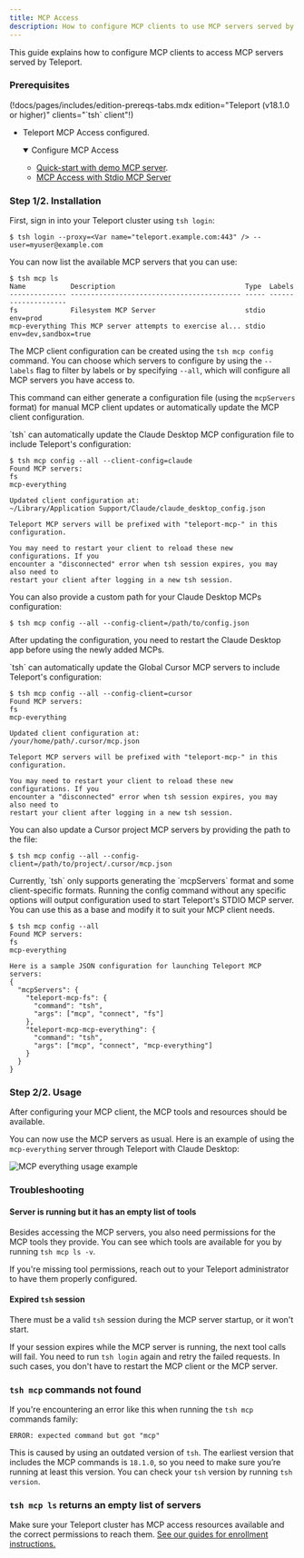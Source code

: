 ```yaml
---
title: MCP Access
description: How to configure MCP clients to use MCP servers served by Teleport.
---
```


This guide explains how to configure MCP clients to access MCP servers served by
Teleport.

### Prerequisites

(!docs/pages/includes/edition-prereqs-tabs.mdx edition="Teleport (v18.1.0 or higher)" clients="\`tsh\` client"!)

- Teleport MCP Access configured.

  <details open>
  <summary>Configure MCP Access</summary>

  - [Quick-start with demo MCP server](../../enroll-resources/mcp-access/getting-started.mdx).
  - [MCP Access with Stdio MCP Server](../../enroll-resources/mcp-access/stdio.mdx)
  </details>
  
### Step 1/2. Installation

First, sign in into your Teleport cluster using `tsh login`:

```code
$ tsh login --proxy=<Var name="teleport.example.com:443" /> --user=myuser@example.com
```

You can now list the available MCP servers that you can use:

```code
$ tsh mcp ls
Name           Description                                Type  Labels
-------------- ------------------------------------------ ----- --------------------
fs             Filesystem MCP Server                      stdio env=prod
mcp-everything This MCP server attempts to exercise al... stdio env=dev,sandbox=true
```

The MCP client configuration can be created using the `tsh mcp config` command.
You can choose which servers to configure by using the `--labels` flag to filter
by labels or by specifying `--all`, which will configure all MCP servers you have
access to.

This command can either generate a configuration file (using the `mcpServers`
format) for manual MCP client updates or automatically update the MCP client
configuration.

<Tabs>
<TabItem label="Claude Desktop">
`tsh` can automatically update the Claude Desktop MCP configuration file to
include Teleport's configuration:

```code
$ tsh mcp config --all --client-config=claude
Found MCP servers:
fs
mcp-everything

Updated client configuration at:
~/Library/Application Support/Claude/claude_desktop_config.json

Teleport MCP servers will be prefixed with "teleport-mcp-" in this
configuration.

You may need to restart your client to reload these new configurations. If you
encounter a "disconnected" error when tsh session expires, you may also need to
restart your client after logging in a new tsh session.
```

You can also provide a custom path for your Claude Desktop MCPs configuration:
```code
$ tsh mcp config --all --config-client=/path/to/config.json
```

After updating the configuration, you need to restart the Claude Desktop app
before using the newly added MCPs.
</TabItem>

<TabItem label="Cursor">
`tsh` can automatically update the Global Cursor MCP servers to include
Teleport's configuration:

```code
$ tsh mcp config --all --config-client=cursor
Found MCP servers:
fs
mcp-everything

Updated client configuration at:
/your/home/path/.cursor/mcp.json

Teleport MCP servers will be prefixed with "teleport-mcp-" in this
configuration.

You may need to restart your client to reload these new configurations. If you
encounter a "disconnected" error when tsh session expires, you may also need to
restart your client after logging in a new tsh session.
```

You can also update a Cursor project MCP servers by providing the path to the
file:
```code
$ tsh mcp config --all --config-client=/path/to/project/.cursor/mcp.json
```
</TabItem>

<TabItem label="Others">
Currently, `tsh` only supports generating the `mcpServers` format and some
client-specific formats. Running the config command without any specific options
will output configuration used to start Teleport's STDIO MCP server. You can use
this as a base and modify it to suit your MCP client needs.

```code
$ tsh mcp config --all
Found MCP servers:
fs
mcp-everything

Here is a sample JSON configuration for launching Teleport MCP servers:
{
  "mcpServers": {
    "teleport-mcp-fs": {
      "command": "tsh",
      "args": ["mcp", "connect", "fs"]
    },
    "teleport-mcp-mcp-everything": {
      "command": "tsh",
      "args": ["mcp", "connect", "mcp-everything"]
    }
  }
}
```
</TabItem>
</Tabs>

### Step 2/2. Usage

After configuring your MCP client, the MCP tools and resources should be
available.

You can now use the MCP servers as usual. Here is an example of using the
`mcp-everything` server through Teleport with Claude Desktop:

![MCP everything usage example](../../../img/connect-your-client/model-context-protocol/usage-example-everything.png)

### Troubleshooting

#### Server is running but it has an empty list of tools

Besides accessing the MCP servers, you also need permissions for the MCP tools
they provide. You can see which tools are available for you by running
`tsh mcp ls -v`.

If you're missing tool permissions, reach out to your Teleport administrator to
have them properly configured.

#### Expired `tsh` session

There must be a valid `tsh` session during the MCP server startup, or it won't
start.

If your session expires while the MCP server is running, the next tool calls
will fail. You need to run `tsh login` again and retry the failed requests. In
such cases, you don't have to restart the MCP client or the MCP server.

### `tsh mcp` commands not found

If you're encountering an error like this when running the `tsh mcp` commands
family:

```
ERROR: expected command but got "mcp"
```

This is caused by using an outdated version of `tsh`. The earliest version that
includes the MCP commands is `18.1.0`, so you need to make sure you’re running
at least this version. You can check your `tsh` version by running
`tsh version`.

### `tsh mcp ls` returns an empty list of servers

Make sure your Teleport cluster has MCP access resources available and the
correct permissions to reach them. [See our guides for enrollment instructions.](../../enroll-resources/mcp-access/mcp-access.mdx)
